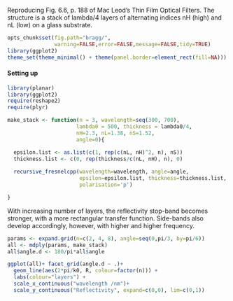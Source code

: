 Reproducing Fig. 6.6, p. 188 of Mac Leod's Thin Film Optical Filters.
The structure is a stack of lambda/4 layers of alternating indices nH (high) and nL (low) on a glass substrate. 

```r
opts_chunk$set(fig.path="bragg/",
               warning=FALSE,error=FALSE,message=FALSE,tidy=TRUE)
library(ggplot2)
theme_set(theme_minimal() + theme(panel.border=element_rect(fill=NA)))
```

#### Setting up

```r
library(planar)
library(ggplot2)
require(reshape2)
require(plyr)

make_stack <- function(n = 3, wavelength=seq(300, 700),
                      lambda0 = 500, thickness = lambda0/4, 
                      nH=2.3, nL=1.38, nS=1.52,
                      angle=0){

  epsilon.list <- as.list(c(1, rep(c(nL, nH)^2, n), nS))
  thickness.list <- c(0, rep(thickness/c(nL, nH), n), 0)
  
  recursive_fresnelcpp(wavelength=wavelength, angle=angle,
                       epsilon=epsilon.list, thickness=thickness.list,
                       polarisation='p')

}
```
With increasing number of layers, the reflectivity stop-band becomes stronger, with a more rectangular transfer function. Side-bands also develop accordingly, however, with higher and higher frequency.

```r

params <- expand.grid(n=c(2, 4, 8), angle=seq(0,pi/3, by=pi/6))
all <- mdply(params, make_stack)
all$angle.d <- 180/pi*all$angle

ggplot(all)+ facet_grid(angle.d ~ .)+
  geom_line(aes(2*pi/k0, R, colour=factor(n))) +
  labs(colour="layers") +
  scale_x_continuous("wavelength /nm")+
  scale_y_continuous("Reflectivity", expand=c(0,0), lim=c(0,1))

```
